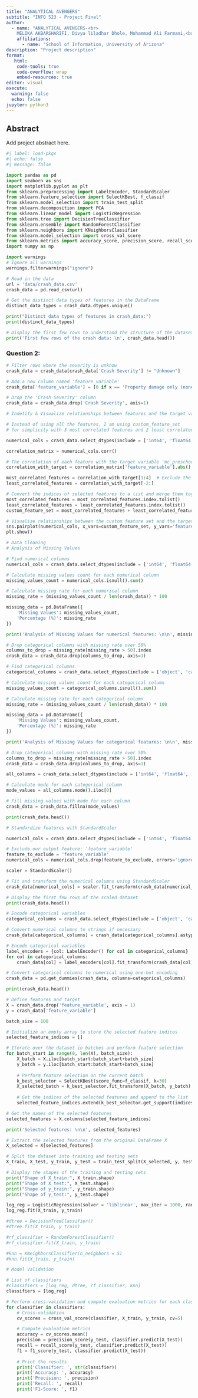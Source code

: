 ```yaml
---
title: "ANALYTICAL AVENGERS"
subtitle: "INFO 523 - Project Final"
author: 
  - name: "ANALYTICAL AVENGERS-<br>
    MELIKA AKBARSHARIFI, Divya liladhar Dhole, Mohammad Ali Farmani,<br> H M Abdul Fattah, Gabriel Gedaliah Geffen, Tanya George, Sunday Usman "
    affiliations:
      - name: "School of Information, University of Arizona"
description: "Project description"
format:
   html:
    code-tools: true
    code-overflow: wrap
    embed-resources: true
editor: visual
execute:
  warning: false
  echo: false
jupyter: python3
---
```


## Abstract

Add project abstract here.

```python
#| label: load-pkgs
#| echo: false
#| message: false

import pandas as pd
import seaborn as sns
import matplotlib.pyplot as plt
from sklearn.preprocessing import LabelEncoder, StandardScaler
from sklearn.feature_selection import SelectKBest, f_classif
from sklearn.model_selection import train_test_split
from sklearn.decomposition import PCA
from sklearn.linear_model import LogisticRegression
from sklearn.tree import DecisionTreeClassifier
from sklearn.ensemble import RandomForestClassifier
from sklearn.neighbors import KNeighborsClassifier
from sklearn.model_selection import cross_val_score
from sklearn.metrics import accuracy_score, precision_score, recall_score, f1_score
import numpy as np

import warnings
# Ignore all warnings
warnings.filterwarnings("ignore")
```

```python
# Read in the data
url = 'data/crash_data.csv'
crash_data = pd.read_csv(url)
```

```python
# Get the distinct data types of features in the DataFrame
distinct_data_types = crash_data.dtypes.unique()

print("Distinct data types of features in crash_data:")
print(distinct_data_types)

# Display the first few rows to understand the structure of the dataset
print('First few rows of the crash data: \n', crash_data.head())
```


### Question 2:

```python
# Filter rows where the severity is unknow
crash_data = crash_data[crash_data['Crash Severity'] != "Unknown"]

# Add a new column named 'feature_variable'
crash_data['feature_variable'] = [0 if x == 'Property damage only (none injured)' else 1 for x in crash_data['Crash Severity']]

# Drop the 'Crash Severity' column
crash_data = crash_data.drop('Crash Severity', axis=1)
```

```python
# Indetify & Visualize relationships between features and the target variable 'feature_variable'

# Instead of using all the features, I am using custom_feature_set 
# for simplicity with 3 most correlated features and 2 least correlated features

numerical_cols = crash_data.select_dtypes(include = ['int64', 'float64'])

correlation_matrix = numerical_cols.corr()

# The correlation of each feature with the target variable 'mc_preschool'
correlation_with_target = correlation_matrix['feature_variable'].abs().sort_values(ascending=False)

most_correlated_features = correlation_with_target[1:4]  # Exclude the target variable itself
least_correlated_features = correlation_with_target[-2:] 

# Convert the indices of selected features to a list and merge them together
most_correlated_features = most_correlated_features.index.tolist()
least_correlated_features = least_correlated_features.index.tolist()
custom_feature_set = most_correlated_features + least_correlated_features

# Visualize relationships between the custom feature set and the target variable using a pairplot
sns.pairplot(numerical_cols, x_vars=custom_feature_set, y_vars='feature_variable', kind='scatter')
plt.show()

```

```python
# Data Cleaning
# Analysis of Missing Values

# Find numerical columns
numerical_cols = crash_data.select_dtypes(include = ['int64', 'float64'])

# Calculate missing values count for each numerical column
missing_values_count = numerical_cols.isnull().sum()

# Calculate missing rate for each numerical column
missing_rate = (missing_values_count / len(crash_data)) * 100

missing_data = pd.DataFrame({
    'Missing Values': missing_values_count,
    'Percentage (%)': missing_rate
})

print('Analysis of Missing Values for numerical features: \n\n', missing_data, '\n\n')

# Drop categorical columns with missing rate over 50%
columns_to_drop = missing_rate[missing_rate > 50].index
crash_data = crash_data.drop(columns_to_drop, axis=1)

# Find categorical columns
categorical_columns = crash_data.select_dtypes(include = ['object', 'category'])

# Calculate missing values count for each categorical column
missing_values_count = categorical_columns.isnull().sum()

# Calculate missing rate for each categorical column
missing_rate = (missing_values_count / len(crash_data)) * 100

missing_data = pd.DataFrame({
    'Missing Values': missing_values_count,
    'Percentage (%)': missing_rate
})

print('Analysis of Missing Values for categorical features: \n\n', missing_data, '\n\n')

# Drop categorical columns with missing rate over 50%
columns_to_drop = missing_rate[missing_rate > 50].index
crash_data = crash_data.drop(columns_to_drop, axis=1)
```

```python
all_columns = crash_data.select_dtypes(include = ['int64', 'float64', 'object', 'category'])

# Calculate mode for each categorical column
mode_values = all_columns.mode().iloc[0]

# Fill missing values with mode for each column
crash_data = crash_data.fillna(mode_values)

print(crash_data.head())
```

```python
# Standardize features with StandardScaler

numerical_cols = crash_data.select_dtypes(include = ['int64', 'float64']).columns

# Exclude our output feature: 'feature_variable'
feature_to_exclude = 'feature_variable'
numerical_cols = numerical_cols.drop(feature_to_exclude, errors='ignore')

scaler = StandardScaler()

# Fit and transform the numerical columns using StandardScaler
crash_data[numerical_cols] = scaler.fit_transform(crash_data[numerical_cols])

# Display the first few rows of the scaled dataset
print(crash_data.head())
```

```python
# Encode categorical variables
categorical_columns = crash_data.select_dtypes(include = ['object', 'category']).columns.tolist()

# Convert numerical columns to strings if necessary
crash_data[categorical_columns] = crash_data[categorical_columns].astype(str)

# Encode categorical variables
label_encoders = {col: LabelEncoder() for col in categorical_columns}
for col in categorical_columns:
    crash_data[col] = label_encoders[col].fit_transform(crash_data[col])

# Convert categorical columns to numerical using one-hot encoding
crash_data = pd.get_dummies(crash_data, columns=categorical_columns)

print(crash_data.head())
```

```python
# Define features and target
X = crash_data.drop('feature_variable', axis = 1)
y = crash_data['feature_variable']
```

```python
batch_size = 100

# Initialize an empty array to store the selected feature indices
selected_feature_indices = []

# Iterate over the dataset in batches and perform feature selection
for batch_start in range(0, len(X), batch_size):
    X_batch = X.iloc[batch_start:batch_start+batch_size]
    y_batch = y.iloc[batch_start:batch_start+batch_size]
    
    # Perform feature selection on the current batch
    k_best_selector = SelectKBest(score_func=f_classif, k=30)
    X_selected_batch = k_best_selector.fit_transform(X_batch, y_batch)
    
    # Get the indices of the selected features and append to the list
    selected_feature_indices.extend(k_best_selector.get_support(indices=True))

# Get the names of the selected features
selected_features = X.columns[selected_feature_indices]

print('Selected features: \n\n', selected_features)

# Extract the selected features from the original DataFrame X
X_selected = X[selected_features]
```

```python
# Split the dataset into training and testing sets
X_train, X_test, y_train, y_test = train_test_split(X_selected, y, test_size=0.2, random_state=42)

# Display the shapes of the training and testing sets
print("Shape of X_train:", X_train.shape)
print("Shape of X_test:", X_test.shape)
print("Shape of y_train:", y_train.shape)
print("Shape of y_test:", y_test.shape)
```

```python
log_reg = LogisticRegression(solver = 'liblinear', max_iter = 1000, random_state = 42)
log_reg.fit(X_train, y_train)

#dtree = DecisionTreeClassifier()
#dtree.fit(X_train, y_train)

#rf_classifier = RandomForestClassifier()
#rf_classifier.fit(X_train, y_train)

#knn = KNeighborsClassifier(n_neighbors = 5)
#knn.fit(X_train, y_train)
```

```python
# Model Validation

# List of classifiers
#classifiers = [log_reg, dtree, rf_classifier, knn]
classifiers = [log_reg]

# Perform cross-validation and compute evaluation metrics for each classifier
for classifier in classifiers:
    # Cross-validation
    cv_scores = cross_val_score(classifier, X_train, y_train, cv=5)

    # Compute evaluation metrics
    accuracy = cv_scores.mean()
    precision = precision_score(y_test, classifier.predict(X_test))
    recall = recall_score(y_test, classifier.predict(X_test))
    f1 = f1_score(y_test, classifier.predict(X_test))
    
    # Print the results
    print('Classifier: ', str(classifier))
    print('Accuracy: ', accuracy)
    print('Precision: ', precision)
    print('Recall: ', recall)
    print('F1-Score: ', f1)
```

```python

```